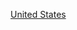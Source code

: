 {{Commons category|1881 establishments in the United States}}
{{estcatCountry|188|1|美國|United States}}

[[Category:1881年北美洲建立|United States]]